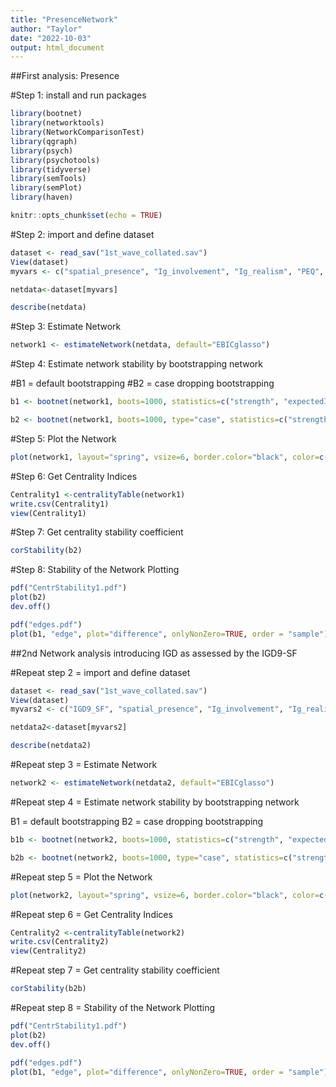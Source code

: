 ```yaml
---
title: "PresenceNetwork"
author: "Taylor"
date: "2022-10-03"
output: html_document
---
```

##First analysis: Presence 

#Step 1: install and run packages 

```r
library(bootnet)
library(networktools)
library(NetworkComparisonTest)
library(qgraph)
library(psych)
library(psychotools)
library(tidyverse)
library(semTools)
library(semPlot)
library(haven)

knitr::opts_chunk$set(echo = TRUE)
```

#Step 2: import and define dataset
```r
dataset <- read_sav("1st_wave_collated.sav")
View(dataset)
myvars <- c("spatial_presence", "Ig_involvement", "Ig_realism", "PEQ", "UAQ_Identification", "UAQ_immersion", "UAQ_compensation")

netdata<-dataset[myvars]

describe(netdata)

```

#Step 3: Estimate Network
```r

network1 <- estimateNetwork(netdata, default="EBICglasso")

```

#Step 4: Estimate network stability by bootstrapping network

#B1 = default bootstrapping 
#B2 = case dropping bootstrapping 

```r
b1 <- bootnet(network1, boots=1000, statistics=c("strength", "expectedInfluence", "edge"))

b2 <- bootnet(network1, boots=1000, type="case", statistics=c("strength", "expectedInfluence", "edge"))


```

#Step 5: Plot the Network
```r

plot(network1, layout="spring", vsize=6, border.color="black", color=c('lightblue','orange', 'red'))

```

#Step 6: Get Centrality Indices
```r
Centrality1 <-centralityTable(network1)
write.csv(Centrality1)
view(Centrality1)

```


#Step 7: Get centrality stability coefficient
```r
corStability(b2)

```

#Step 8: Stability of the Network Plotting
```r
pdf("CentrStability1.pdf")
plot(b2)
dev.off()
```

```r
pdf("edges.pdf")
plot(b1, "edge", plot="difference", onlyNonZero=TRUE, order = "sample")
```

##2nd Network analysis introducing IGD as assessed by the IGD9-SF

#Repeat step 2 = import and define dataset
```r
dataset <- read_sav("1st_wave_collated.sav")
View(dataset)
myvars2 <- c("IGD9_SF", "spatial_presence", "Ig_involvement", "Ig_realism", "PEQ", "UAQ_Identification", "UAQ_immersion", "UAQ_compensation")

netdata2<-dataset[myvars2]

describe(netdata2)

```

#Repeat step 3 = Estimate Network
```r

network2 <- estimateNetwork(netdata2, default="EBICglasso")

```

#Repeat step 4 = Estimate network stability by bootstrapping network

B1 = default bootstrapping 
B2 = case dropping bootstrapping 

```r
b1b <- bootnet(network2, boots=1000, statistics=c("strength", "expectedInfluence", "edge"))

b2b <- bootnet(network2, boots=1000, type="case", statistics=c("strength", "expectedInfluence", "edge"))


```

#Repeat step 5 = Plot the Network
```r

plot(network2, layout="spring", vsize=6, border.color="black", color=c('lightblue','orange', 'red'))

```

#Repeat step 6 = Get Centrality Indices
```r
Centrality2 <-centralityTable(network2)
write.csv(Centrality2)
view(Centrality2)

```


#Repeat step 7 = Get centrality stability coefficient
```r
corStability(b2b)

```

#Repeat step 8 = Stability of the Network Plotting
```r
pdf("CentrStability1.pdf")
plot(b2)
dev.off()
```

```r
pdf("edges.pdf")
plot(b1, "edge", plot="difference", onlyNonZero=TRUE, order = "sample")
```
